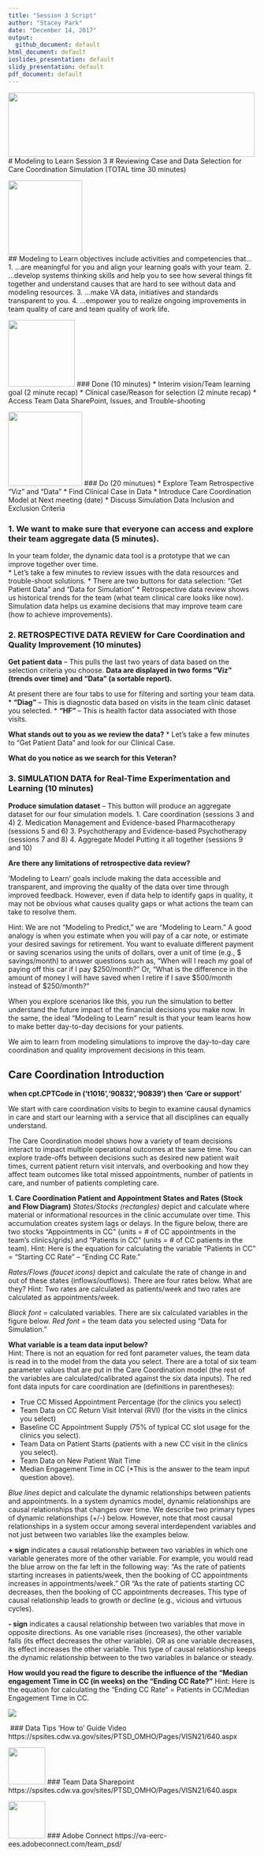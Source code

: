 ```yaml
---
title: "Session 3 Script"
author: "Stacey Park"
date: "December 14, 2017"
output: 
  github_document: default
html_document: default
ioslides_presentation: default
slidy_presentation: default
pdf_document: default
---
```


<!--MTL Logo -->
<img src = "https://rawgit.com/lzim/teampsd/teampsd_style/ModelingToLearn_logo1.png"
     height = "130" width = "500">  
# Modeling to Learn Session 3
# Reviewing Case and Data Selection for Care Coordination Simulation (TOTAL time 30 minutes)

<!-- Learning Objectives Icon -->
<img src = "https://raw.githubusercontent.com/lzim/teampsd/hexagon_icons/np_star_778913_003F72.png"
     height = "150" width = "150">   
## Modeling to Learn objectives include activities and competencies that…
1.	…are meaningful for you and align your learning goals with your team.
2.	…develop systems thinking skills and help you to see how several things fit together and understand causes that are hard to see without data and modeling resources.
3.	…make VA data, initiatives and standards transparent to you. 
4.	…empower you to realize ongoing improvements in team quality of care and team quality of work life.

<!-- Done List Icon -->
<img src = "https://raw.githubusercontent.com/lzim/teampsd/hexagon_icons/np_hexagon-check-mark_309690_003F72.png"
     height = "135" width = "135">
### Done (10 minutes)
* Interim vision/Team learning goal (2 minute recap)
* Clinical case/Reason for selection (2 minute recap)
* Access Team Data SharePoint, Issues, and Trouble-shooting 

<!-- Do List Icon -->     
<img src = "https://raw.githubusercontent.com/lzim/teampsd/hexagon_icons/np_synchronize_778914_003F72.png"
     height = "150" width = "150">
### Do (20 minutues)
* Explore Team Retrospective "Viz" and "Data"
* Find Clinical Case in Data
* Introduce Care Coordination Model at Next meeting (date)
* Discuss Simulation Data Inclusion and Exclusion Criteria

### 1.	We want to make sure that everyone can access and explore their team aggregate data (5 minutes). 
In your team folder, the dynamic data tool is a prototype that we can improve together over time.  
* Let’s take a few minutes to review issues with the data resources and trouble-shoot solutions.
* There are two buttons for data selection: “Get Patient Data” and “Data for Simulation”
* Retrospective data review shows us historical trends for the team (what team clinical care looks like now). Simulation data helps us examine decisions that may improve team care (how to achieve improvements).

### 2.	RETROSPECTIVE DATA REVIEW for Care Coordination and Quality Improvement (10 minutes)
**Get patient data** – This pulls the last two years of data based on the selection criteria you choose.
**Data are displayed in two forms “Viz” (trends over time) and “Data” (a sortable report).**
 
At present there are four tabs to use for filtering and sorting your team data.
* **“Diag”** – This is diagnostic data based on visits in the team clinic dataset you selected.
*	**“HF”** – This is health factor data associated with those visits.

**What stands out to you as we review the data?**
* Let’s take a few minutes to “Get Patient Data” and look for our Clinical Case.

**What do you notice as we search for this Veteran?**  

### 3.	SIMULATION DATA for Real-Time Experimentation and Learning (10 minutes)
**Produce simulation dataset** – This button will produce an aggregate dataset for our four simulation models.
1.	Care coordination (sessions 3 and 4)
2.	Medication Management and Evidence-based Pharmacotherapy (sessions 5 and 6)
3.	Psychotherapy and Evidence-based Psychotherapy (sessions 7 and 8)
4.	Aggregate Model Putting it all together (sessions 9 and 10)

**Are there any limitations of retrospective data review?**

'Modeling to Learn' goals include making the data accessible and transparent, and improving the quality of the data over time through improved feedback. However, even if data help to identify gaps in quality, it may not be obvious what causes quality gaps or what actions the team can take to resolve them.

Hint: We are not “Modeling to Predict,” we are “Modeling to Learn.”  A good analogy is when you estimate when you will pay of a car note, or estimate your desired savings for retirement.  You want to evaluate different payment or saving scenarios using the units of dollars, over a unit of time (e.g., $ savings/month) to answer questions such as, “When will I reach my goal of paying off this car if I pay $250/month?”  Or, “What is the difference in the amount of money I will have saved when I retire if I save $500/month instead of $250/month?”  

When you explore scenarios like this, you run the simulation to better understand the future impact of the financial decisions you make now.  In the same, the ideal “Modeling to Learn” result is that your team learns how to make better day-to-day decisions for your patients.  

We aim to learn from modeling simulations to improve the day-to-day care coordination and quality improvement decisions in this team.   

## Care Coordination Introduction
**when cpt.CPTCode in ('t1016','90832','90839') then 'Care or support'**

We start with care coordination visits to begin to examine causal dynamics in care and start our learning with a service that all disciplines can equally understand.

The Care Coordination model shows how a variety of team decisions interact to impact multiple operational outcomes at the same time. You can explore trade-offs between decisions such as desired new patient wait times, current patient return visit intervals, and overbooking and how they affect team outcomes like total missed appointments, number of patients in care, and number of patients completing care.

**1. Care Coordination Patient and Appointment States and Rates (Stock and Flow Diagram)**
*States/Stocks (rectangles)* depict and calculate where material or informational resources in the clinic accumulate over time. This accumulation creates system lags or delays. In the figure below, there are two stocks “Appointments in CC” (units = # of CC appointments in the team’s clinics/grids) and “Patients in CC” (units = # of CC patients in the team). 
Hint: Here is the equation for calculating the variable “Patients in CC” = “Starting CC Rate” – “Ending CC Rate.”

*Rates/Flows (faucet icons)* depict and calculate the rate of change in and out of these states (inflows/outflows).  There are four rates below.  What are they? 
Hint: Two rates are calculated as patients/week and two rates are calculated as appointments/week.

*Black font* = calculated variables.  There are six calculated variables in the figure below.
*Red font* = the team data you selected using “Data for Simulation.” 

**What variable is a team data input below?**  
Hint: There is not an equation for red font parameter values, the team data is read in to the model from the data you select.  There are a total of six team parameter values that are put in the Care Coordination model (the rest of the variables are calculated/calibrated against the six data inputs). The red font data inputs for care coordination are (definitions in parentheses):  

*	True CC Missed Appointment Percentage (for the clinics you select)
*	Team Data on CC Return Visit Interval (RVI) (for the visits in the clinics you select)
*	Baseline CC Appointment Supply (75% of typical CC slot usage for the clinics you select).
*	Team Data on Patient Starts (patients with a new CC visit in the clinics you select).
*	Team Data on New Patient Wait Time 
*	Median Engagement Time in CC (*This is the answer to the team input question above).

*Blue lines* depict and calculate the dynamic relationships between patients and appointments. In a system dynamics model, dynamic relationships are causal relationships that changes over time. We describe two primary types of dynamic relationships (+/-) below. However, note that most causal relationships in a system occur among several interdependent variables and not just between two variables like the examples below.

**+ sign** indicates a causal relationship between two variables in which one variable generates more of the other variable.  For example, you would read the blue arrow on the far left in the following way:  “As the rate of patients starting increases in patients/week, then the booking of CC appointments increases in appointments/week.” OR “As the rate of patients starting CC decreases, then the booking of CC appointments decreases.  This type of causal relationship leads to growth or decline (e.g., vicious and virtuous cycles).

**- sign** indicates a causal relationship between two variables that move in opposite directions. As one variable rises (increases), the other variable falls (its effect decreases the other variable).  OR as one variable decreases, its effect increases the other variable. This type of causal relationship keeps the dynamic relationship between to the two variables in balance or steady. 

**How would you read the figure to describe the influence of the “Median engagement Time in CC (in weeks) on the “Ending CC Rate?”**
Hint: Here is the equation for calculating the “Ending CC Rate” = Patients in CC/Median Engagement Time in CC.

<img src = https://raw.githubusercontent.com/lzim/teampsd/facilitation_guide/cc_session3_image.png>

<!--Guide Icon-->
<img src = >
### Data Tips 'How to' Guide Video
https://spsites.cdw.va.gov/sites/PTSD_OMHO/Pages/VISN21/640.aspx

<!--SharePoint Icon-->
<img src = "https://raw.githubusercontent.com/lzim/teampsd/hexagon_icons/np_bar-chart-decline_869492_598527.png"
     height = "75" width = "75" style = "border: 0;">
### Team Data Sharepoint
https://spsites.cdw.va.gov/sites/PTSD_OMHO/Pages/VISN21/640.aspx


<!--Adobe Connect Icon-->
<img src = "https://raw.githubusercontent.com/lzim/teampsd/hexagon_icons/np_feedback_546911_598527.png"
     height = "75" width = "75" style = "border: 0;">
### Adobe Connect
https://va-eerc-ees.adobeconnect.com/team_psd/
